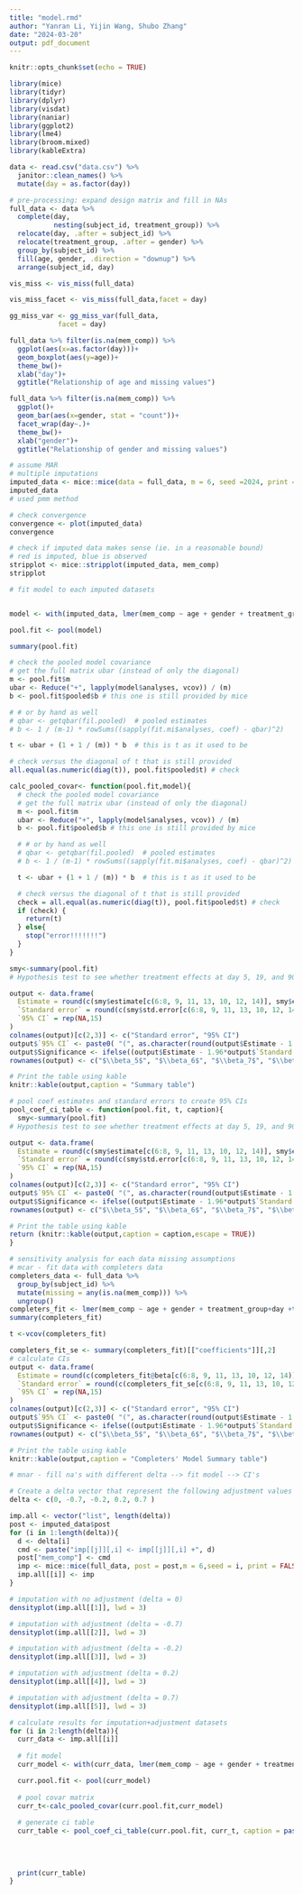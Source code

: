 ```yaml
---
title: "model.rmd"
author: "Yanran Li, Yijin Wang, Shubo Zhang"
date: "2024-03-20"
output: pdf_document
---
```


```r
knitr::opts_chunk$set(echo = TRUE)
```

```r
library(mice)
library(tidyr)
library(dplyr)
library(visdat)
library(naniar)
library(ggplot2)
library(lme4)
library(broom.mixed)
library(kableExtra)
```

```r
data <- read.csv("data.csv") %>%
  janitor::clean_names() %>%
  mutate(day = as.factor(day))
```

```r
# pre-processing: expand design matrix and fill in NAs
full_data <- data %>%
  complete(day,
           nesting(subject_id, treatment_group)) %>%
  relocate(day, .after = subject_id) %>%
  relocate(treatment_group, .after = gender) %>%
  group_by(subject_id) %>% 
  fill(age, gender, .direction = "downup") %>%
  arrange(subject_id, day)
```

```r
vis_miss <- vis_miss(full_data)
```


```r
vis_miss_facet <- vis_miss(full_data,facet = day)

gg_miss_var <- gg_miss_var(full_data,
            facet = day)
```

```r
full_data %>% filter(is.na(mem_comp)) %>%
  ggplot(aes(x=as.factor(day)))+
  geom_boxplot(aes(y=age))+
  theme_bw()+
  xlab("day")+
  ggtitle("Relationship of age and missing values")
```


```r
full_data %>% filter(is.na(mem_comp)) %>%
  ggplot()+
  geom_bar(aes(x=gender, stat = "count"))+
  facet_wrap(day~.)+
  theme_bw()+
  xlab("gender")+
  ggtitle("Relationship of gender and missing values")
```

```r
# assume MAR
# multiple imputations 
imputed_data <- mice::mice(data = full_data, m = 6, seed =2024, print = FALSE)
imputed_data
# used pmm method
```
```r
# check convergence
convergence <- plot(imputed_data)
convergence
```

```r
# check if imputed data makes sense (ie. in a reasonable bound)
# red is imputed, blue is observed
stripplot <- mice::stripplot(imputed_data, mem_comp)
stripplot
```


```r
# fit model to each imputed datasets


model <- with(imputed_data, lmer(mem_comp ~ age + gender + treatment_group+day+treatment_group:day + (1|subject_id)))

pool.fit <- pool(model)

summary(pool.fit)

# check the pooled model covariance
# get the full matrix ubar (instead of only the diagonal)
m <- pool.fit$m
ubar <- Reduce("+", lapply(model$analyses, vcov)) / (m)
b <- pool.fit$pooled$b # this one is still provided by mice

# # or by hand as well
# qbar <- getqbar(fil.pooled)  # pooled estimates  
# b <- 1 / (m-1) * rowSums((sapply(fit.mi$analyses, coef) - qbar)^2)

t <- ubar + (1 + 1 / (m)) * b  # this is t as it used to be

# check versus the diagonal of t that is still provided
all.equal(as.numeric(diag(t)), pool.fit$pooled$t) # check

```

```r
calc_pooled_covar<- function(pool.fit,model){
  # check the pooled model covariance
  # get the full matrix ubar (instead of only the diagonal)
  m <- pool.fit$m
  ubar <- Reduce("+", lapply(model$analyses, vcov)) / (m)
  b <- pool.fit$pooled$b # this one is still provided by mice

  # # or by hand as well
  # qbar <- getqbar(fil.pooled)  # pooled estimates  
  # b <- 1 / (m-1) * rowSums((sapply(fit.mi$analyses, coef) - qbar)^2)

  t <- ubar + (1 + 1 / (m)) * b  # this is t as it used to be

  # check versus the diagonal of t that is still provided
  check = all.equal(as.numeric(diag(t)), pool.fit$pooled$t) # check
  if (check) {
    return(t)
  } else{
    stop("error!!!!!!!")
  }
}
```

```r

smy<-summary(pool.fit)
# Hypothesis test to see whether treatment effects at day 5, 19, and 90 are significant

output <- data.frame(
  Estimate = round(c(smy$estimate[c(6:8, 9, 11, 13, 10, 12, 14)], smy$estimate[6]+smy$estimate[9], smy$estimate[7]+smy$estimate[11], smy$estimate[8]+smy$estimate[13], smy$estimate[6]+smy$estimate[10], smy$estimate[7]+smy$estimate[12], smy$estimate[8]+smy$estimate[14]),3),
  `Standard error` = round(c(smy$std.error[c(6:8, 9, 11, 13, 10, 12, 14)], sqrt((t[6,6]) + (t[9,9]) + 2*t[6,9]), sqrt((t[7,7]) + (t[11,11]) + 2*t[7,11]), sqrt((t[8,8]) + (t[13,13]) + 2*t[8,13]), sqrt((t[6,6]) + (t[10,10]) + 2*t[6,10]), sqrt((t[7,7]) + (t[12,12]) + 2*t[7,12]), sqrt((t[8,8]) + (t[14,14]) + 2*t[8,14])),3),
  `95% CI` = rep(NA,15)
)
colnames(output)[c(2,3)] <- c("Standard error", "95% CI")
output$`95% CI` <- paste0( "(", as.character(round(output$Estimate - 1.96*output$`Standard error`, 3)), ",", as.character(round(output$Estimate + 1.96*output$`Standard error`, 3)), ")")
output$Significance <- ifelse((output$Estimate - 1.96*output$`Standard error`) * (output$Estimate + 1.96*output$`Standard error`)<0, "FALSE", "TRUE")
rownames(output) <- c("$\\beta_5$", "$\\beta_6$", "$\\beta_7$", "$\\beta_8$", "$\\beta_9$", "$\\beta_{10}$", "$\\beta_{11}$", "$\\beta_{12}$", "$\\beta_{13}$", "$\\beta_5+\\beta_8$", "$\\beta_6+\\beta_9$", "$\\beta_7+\\beta_{10}$", "$\\beta_5+\\beta_{11}$", "$\\beta_6+\\beta_{12}$","$\\beta_7+\\beta_{13}$")

# Print the table using kable
knitr::kable(output,caption = "Summary table")

```


```r
# pool coef estimates and standard errors to create 95% CIs
pool_coef_ci_table <- function(pool.fit, t, caption){
  smy<-summary(pool.fit)
# Hypothesis test to see whether treatment effects at day 5, 19, and 90 are significant

output <- data.frame(
  Estimate = round(c(smy$estimate[c(6:8, 9, 11, 13, 10, 12, 14)], smy$estimate[6]+smy$estimate[9], smy$estimate[7]+smy$estimate[11], smy$estimate[8]+smy$estimate[13], smy$estimate[6]+smy$estimate[10], smy$estimate[7]+smy$estimate[12], smy$estimate[8]+smy$estimate[14]),3),
  `Standard error` = round(c(smy$std.error[c(6:8, 9, 11, 13, 10, 12, 14)], sqrt((t[6,6]) + (t[9,9]) + 2*t[6,9]), sqrt((t[7,7]) + (t[11,11]) + 2*t[7,11]), sqrt((t[8,8]) + (t[13,13]) + 2*t[8,13]), sqrt((t[6,6]) + (t[10,10]) + 2*t[6,10]), sqrt((t[7,7]) + (t[12,12]) + 2*t[7,12]), sqrt((t[8,8]) + (t[14,14]) + 2*t[8,14])),3),
  `95% CI` = rep(NA,15)
)
colnames(output)[c(2,3)] <- c("Standard error", "95% CI")
output$`95% CI` <- paste0( "(", as.character(round(output$Estimate - 1.96*output$`Standard error`, 3)), ",", as.character(round(output$Estimate + 1.96*output$`Standard error`, 3)), ")")
output$Significance <- ifelse((output$Estimate - 1.96*output$`Standard error`) * (output$Estimate + 1.96*output$`Standard error`)<0, "FALSE", "TRUE")
rownames(output) <- c("$\\beta_5$", "$\\beta_6$", "$\\beta_7$", "$\\beta_8$", "$\\beta_9$", "$\\beta_{10}$", "$\\beta_{11}$", "$\\beta_{12}$", "$\\beta_{13}$", "$\\beta_5+\\beta_8$", "$\\beta_6+\\beta_9$", "$\\beta_7+\\beta_{10}$", "$\\beta_5+\\beta_{11}$", "$\\beta_6+\\beta_{12}$","$\\beta_7+\\beta_{13}$")

# Print the table using kable
return (knitr::kable(output,caption = caption,escape = TRUE))
}
```

```r
# sensitivity analysis for each data missing assumptions
# mcar - fit data with completers data
completers_data <- full_data %>%
  group_by(subject_id) %>%
  mutate(missing = any(is.na(mem_comp))) %>%
  ungroup()
completers_fit <- lmer(mem_comp ~ age + gender + treatment_group+day +treatment_group:day + (1|subject_id), data = completers_data %>% filter(missing == FALSE))
summary(completers_fit)
```

```r
t <-vcov(completers_fit)
```

```r
completers_fit_se <- summary(completers_fit)[["coefficients"]][,2]
# calculate CIs
output <- data.frame(
  Estimate = round(c(completers_fit@beta[c(6:8, 9, 11, 13, 10, 12, 14)], completers_fit@beta[6]+completers_fit@beta[9], completers_fit@beta[7]+completers_fit@beta[11], completers_fit@beta[8]+completers_fit@beta[13], completers_fit@beta[6]+completers_fit@beta[10], completers_fit@beta[7]+completers_fit@beta[12], completers_fit@beta[8]+completers_fit@beta[14]),3),
  `Standard error` = round(c(completers_fit_se[c(6:8, 9, 11, 13, 10, 12, 14)], sqrt((t[6,6]) + (t[9,9]) + 2*t[6,9]), sqrt((t[7,7]) + (t[11,11]) + 2*t[7,11]), sqrt((t[8,8]) + (t[13,13]) + 2*t[8,13]), sqrt((t[6,6]) + (t[10,10]) + 2*t[6,10]), sqrt((t[7,7]) + (t[12,12]) + 2*t[7,12]), sqrt((t[8,8]) + (t[14,14]) + 2*t[8,14])),3),
  `95% CI` = rep(NA,15)
)
colnames(output)[c(2,3)] <- c("Standard error", "95% CI")
output$`95% CI` <- paste0( "(", as.character(round(output$Estimate - 1.96*output$`Standard error`, 3)), ",", as.character(round(output$Estimate + 1.96*output$`Standard error`, 3)), ")")
output$Significance <- ifelse((output$Estimate - 1.96*output$`Standard error`) * (output$Estimate + 1.96*output$`Standard error`)<0, "FALSE", "TRUE")
rownames(output) <- c("$\\beta_5$", "$\\beta_6$", "$\\beta_7$", "$\\beta_8$", "$\\beta_9$", "$\\beta_{10}$", "$\\beta_{11}$", "$\\beta_{12}$", "$\\beta_{13}$", "$\\beta_5+\\beta_8$", "$\\beta_6+\\beta_9$", "$\\beta_7+\\beta_{10}$", "$\\beta_5+\\beta_{11}$", "$\\beta_6+\\beta_{12}$","$\\beta_7+\\beta_{13}$")

# Print the table using kable
knitr::kable(output,caption = "Completers' Model Summary table")
```


```r
# mnar - fill na's with different delta --> fit model --> CI's

# Create a delta vector that represent the following adjustment values for mmHg: 0 for MAR, and -0.7, -0.2, 0.2, and 0.7 for MNAR.
delta <- c(0, -0.7, -0.2, 0.2, 0.7 )

imp.all <- vector("list", length(delta))
post <- imputed_data$post
for (i in 1:length(delta)){
  d <- delta[i]
  cmd <- paste("imp[[j]][,i] <- imp[[j]][,i] +", d)
  post["mem_comp"] <- cmd
  imp <- mice::mice(full_data, post = post,m = 6,seed = i, print = FALSE)
  imp.all[[i]] <- imp
}
```

```r
# imputation with no adjustment (delta = 0)
densityplot(imp.all[[1]], lwd = 3)
```

```r
# imputation with adjustment (delta = -0.7)
densityplot(imp.all[[2]], lwd = 3)
```
```r
# imputation with adjustment (delta = -0.2)
densityplot(imp.all[[3]], lwd = 3)
```


```r
# imputation with adjustment (delta = 0.2)
densityplot(imp.all[[4]], lwd = 3)
```
```r
# imputation with adjustment (delta = 0.7)
densityplot(imp.all[[5]], lwd = 3)
```


```r

# calculate results for imputation+adjustment datasets
for (i in 2:length(delta)){
  curr_data <- imp.all[[i]]
  
  # fit model
  curr_model <- with(curr_data, lmer(mem_comp ~ age + gender + treatment_group+day+treatment_group:day + (1|subject_id)))

  curr.pool.fit <- pool(curr_model)
  
  # pool covar matrix
  curr_t<-calc_pooled_covar(curr.pool.fit,curr_model)
  
  # generate ci table
  curr_table <- pool_coef_ci_table(curr.pool.fit, curr_t, caption = paste0("delta=", delta[i]," Summary Table"))
  
  
  
  
  print(curr_table)
}


```


